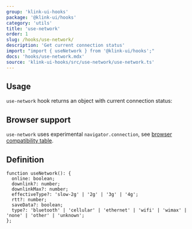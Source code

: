 ```yaml
---
group: 'klink-ui-hooks'
package: '@klink-ui/hooks'
category: 'utils'
title: 'use-network'
order: 1
slug: /hooks/use-network/
description: 'Get current connection status'
import: "import { useNetwork } from '@klink-ui/hooks';"
docs: 'hooks/use-network.mdx'
source: 'klink-ui-hooks/src/use-network/use-network.ts'
---
```



## Usage

`use-network` hook returns an object with current connection status:

<Demo data={HooksDemos.useNetworkDemo} />

## Browser support

`use-network` uses experimental `navigator.connection`, see [browser compatibility table](https://developer.mozilla.org/en-US/docs/Web/API/Navigator/connection#browser_compatibility).

## Definition

```tsx
function useNetwork(): {
  online: boolean;
  downlink?: number;
  downlinkMax?: number;
  effectiveType?: 'slow-2g' | '2g' | '3g' | '4g';
  rtt?: number;
  saveData?: boolean;
  type?: 'bluetooth' | 'cellular' | 'ethernet' | 'wifi' | 'wimax' | 'none' | 'other' | 'unknown';
};
```
